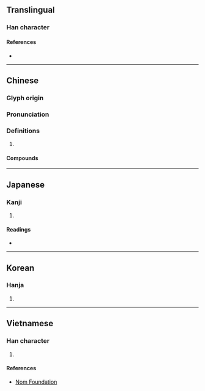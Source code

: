 {{character info/new}}
==Translingual==

===Han character===
{{Han char|rn=60|rad=彳|as=08|sn=11|four=29227|canj=HOFBR|ids=⿰彳尚}}

====References====
* {{Han ref|kx=0368.150|dkj=10149|dj=0692.100|hdz=20828.020|uh=5F9C|ud=24476|bh=B175|bd=45429}}

----

==Chinese==
{{zh-forms}}

===Glyph origin===
{{Han etym}}

===Pronunciation===
{{zh-pron
|m=cháng
|c=soeng4
|mc=y
|oc=y
|cat=v
}}

===Definitions===
{{zh-hanzi}}

# {{zh-only|徜徉}}

====Compounds====
{{zh-der|徉徜|徜徉}}

----

==Japanese==

===Kanji===
{{ja-kanji|grade=|rs=彳08}}

# {{defn|lang=ja|sort=彳08}}

====Readings====
* {{ja-readings|on=[[しょう]] (shō), [[じょう]] (jō)|kun=[[さまよう]] (samayou)}}

----

==Korean==

===Hanja===
{{ko-hanja|hangeul=상|eumhun=|rv=sang|mr=sang|y=sang}}

# {{defn|lang=ko|sort=彳08}}

----

==Vietnamese==

===Han character===
{{vi-readings|rs=彳08|hanviet=[[thang]], [[thảng]], [[thường]]}}

# {{defn|lang=vi|sort=彳08}}

====References====
* [http://nomfoundation.org/common/nom_details.php?codepoint=5f9c Nom Foundation]